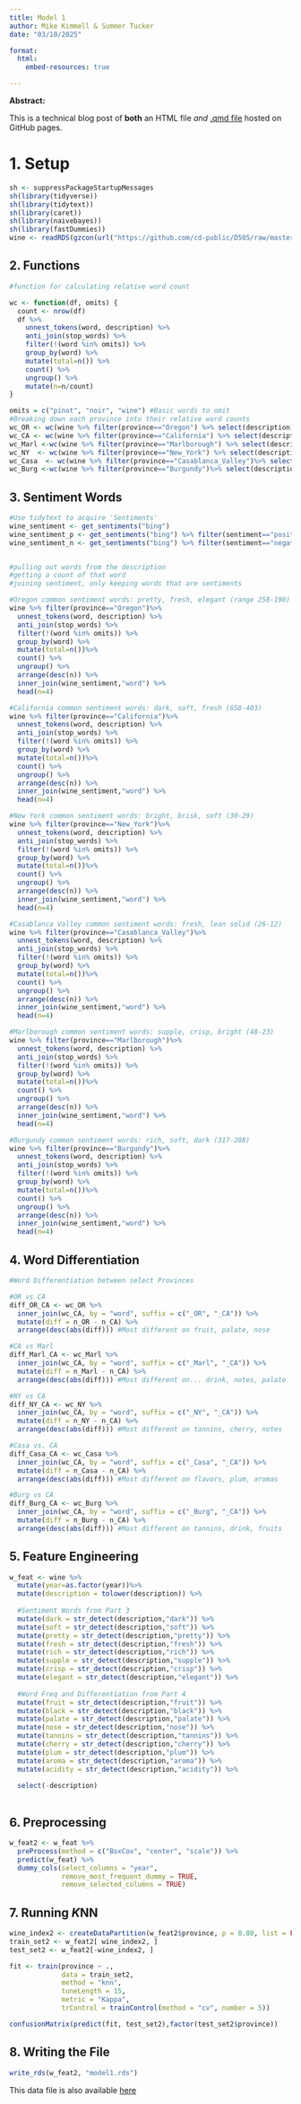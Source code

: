 ---
title: Model 1
author: Mike Kimmell & Summer Tucker
date: "03/10/2025"

format: 
  html:  
    embed-resources: true

---

**Abstract:**

This is a technical blog post of **both** an HTML file *and* [.qmd file](model1.qmd) hosted on GitHub pages.

# 1. Setup

```{r}
sh <- suppressPackageStartupMessages
sh(library(tidyverse))
sh(library(tidytext))
sh(library(caret))
sh(library(naivebayes))
sh(library(fastDummies))
wine <- readRDS(gzcon(url("https://github.com/cd-public/D505/raw/master/dat/pinot.rds")))
```

## 2. Functions

```{r}
#function for calculating relative word count

wc <- function(df, omits) {
  count <- nrow(df)
  df %>%
    unnest_tokens(word, description) %>% 
    anti_join(stop_words) %>%
    filter(!(word %in% omits)) %>% 
    group_by(word) %>% 
    mutate(total=n()) %>% 
    count() %>%
    ungroup() %>% 
    mutate(n=n/count)
}
```

```{r}
omits = c("pinot", "noir", "wine") #Basic words to omit
#Breaking down each province into their relative word counts
wc_OR <- wc(wine %>% filter(province=="Oregon") %>% select(description), omits)
wc_CA <- wc(wine %>% filter(province=="California") %>% select(description), omits)
wc_Marl <-wc(wine %>% filter(province=="Marlborough") %>% select(description), omits)
wc_NY  <- wc(wine %>% filter(province=="New_York") %>% select(description), omits)
wc_Casa  <- wc(wine %>% filter(province=="Casablanca_Valley")%>% select(description), omits)
wc_Burg <-wc(wine %>% filter(province=="Burgundy")%>% select(description), omits)
```
## 3. Sentiment Words

```{r}
#Use tidytext to acquire 'Sentiments'
wine_sentiment <- get_sentiments("bing")
wine_sentiment_p <- get_sentiments("bing") %>% filter(sentiment=="positive")
wine_sentiment_n <- get_sentiments("bing") %>% filter(sentiment=="negative")


#pulling out words from the description
#getting a count of that word
#joining sentiment, only keeping words that are sentiments

#Oregon common sentiment words: pretty, fresh, elegant (range 258-190)
wine %>% filter(province=="Oregon")%>%
  unnest_tokens(word, description) %>% 
  anti_join(stop_words) %>%
  filter(!(word %in% omits)) %>% 
  group_by(word) %>% 
  mutate(total=n())%>%
  count() %>%
  ungroup() %>% 
  arrange(desc(n)) %>%
  inner_join(wine_sentiment,"word") %>%
  head(n=4)

#California common sentiment words: dark, soft, fresh (658-403)
wine %>% filter(province=="California")%>%
  unnest_tokens(word, description) %>% 
  anti_join(stop_words) %>%
  filter(!(word %in% omits)) %>% 
  group_by(word) %>% 
  mutate(total=n())%>%
  count() %>%
  ungroup() %>% 
  arrange(desc(n)) %>%
  inner_join(wine_sentiment,"word") %>%
  head(n=4)

#New York common sentiment words: bright, brisk, soft (30-29)
wine %>% filter(province=="New_York")%>%
  unnest_tokens(word, description) %>% 
  anti_join(stop_words) %>%
  filter(!(word %in% omits)) %>% 
  group_by(word) %>% 
  mutate(total=n())%>%
  count() %>%
  ungroup() %>% 
  arrange(desc(n)) %>%
  inner_join(wine_sentiment,"word") %>%
  head(n=4)

#Casablanca Valley common sentiment words: fresh, lean solid (26-12)
wine %>% filter(province=="Casablanca_Valley")%>%
  unnest_tokens(word, description) %>% 
  anti_join(stop_words) %>%
  filter(!(word %in% omits)) %>% 
  group_by(word) %>% 
  mutate(total=n())%>%
  count() %>%
  ungroup() %>% 
  arrange(desc(n)) %>%
  inner_join(wine_sentiment,"word") %>%
  head(n=4)

#Marlborough common sentiment words: supple, crisp, bright (48-23)
wine %>% filter(province=="Marlborough")%>%
  unnest_tokens(word, description) %>% 
  anti_join(stop_words) %>%
  filter(!(word %in% omits)) %>% 
  group_by(word) %>% 
  mutate(total=n())%>%
  count() %>%
  ungroup() %>% 
  arrange(desc(n)) %>%
  inner_join(wine_sentiment,"word") %>%
  head(n=4)

#Burgundy common sentiment words: rich, soft, dark (317-208)
wine %>% filter(province=="Burgundy")%>%
  unnest_tokens(word, description) %>% 
  anti_join(stop_words) %>%
  filter(!(word %in% omits)) %>% 
  group_by(word) %>% 
  mutate(total=n())%>%
  count() %>%
  ungroup() %>% 
  arrange(desc(n)) %>%
  inner_join(wine_sentiment,"word") %>%
  head(n=4)

```

## 4. Word Differentiation

```{r}
#Word Differentiation between select Provinces

#OR vs CA
diff_OR_CA <- wc_OR %>%
  inner_join(wc_CA, by = "word", suffix = c("_OR", "_CA")) %>%
  mutate(diff = n_OR - n_CA) %>%
  arrange(desc(abs(diff))) #Most different on fruit, palate, nose

#CA vs Marl
diff_Marl_CA <- wc_Marl %>%
  inner_join(wc_CA, by = "word", suffix = c("_Marl", "_CA")) %>%
  mutate(diff = n_Marl - n_CA) %>%
  arrange(desc(abs(diff))) #Most different on... drink, notes, palate

#NY vs CA
diff_NY_CA <- wc_NY %>%
  inner_join(wc_CA, by = "word", suffix = c("_NY", "_CA")) %>%
  mutate(diff = n_NY - n_CA) %>%
  arrange(desc(abs(diff))) #Most different on tannins, cherry, notes

#Casa vs. CA
diff_Casa_CA <- wc_Casa %>%
  inner_join(wc_CA, by = "word", suffix = c("_Casa", "_CA")) %>%
  mutate(diff = n_Casa - n_CA) %>%
  arrange(desc(abs(diff))) #Most different on flavors, plum, aromas

#Burg vs CA
diff_Burg_CA <- wc_Burg %>%
  inner_join(wc_CA, by = "word", suffix = c("_Burg", "_CA")) %>%
  mutate(diff = n_Burg - n_CA) %>%
  arrange(desc(abs(diff))) #Most different on tannins, drink, fruits


```

>

## 5. Feature Engineering

```{r}
w_feat <- wine %>%
  mutate(year=as.factor(year))%>%
  mutate(description = tolower(description)) %>%
  
  #Sentiment Words from Part 3
  mutate(dark = str_detect(description,"dark")) %>%
  mutate(soft = str_detect(description,"soft")) %>%
  mutate(pretty = str_detect(description,"pretty")) %>%
  mutate(fresh = str_detect(description,"fresh")) %>%
  mutate(rich = str_detect(description,"rich")) %>%
  mutate(supple = str_detect(description,"supple")) %>%
  mutate(crisp = str_detect(description,"crisp")) %>%
  mutate(elegant = str_detect(description,"elegant")) %>% 
  
  #Word Freq and Differentiation from Part 4
  mutate(fruit = str_detect(description,"fruit")) %>% 
  mutate(black = str_detect(description,"black")) %>%
  mutate(palate = str_detect(description,"palate")) %>%
  mutate(nose = str_detect(description,"nose")) %>%
  mutate(tannins = str_detect(description,"tannins")) %>%
  mutate(cherry = str_detect(description,"cherry")) %>%  
  mutate(plum = str_detect(description,"plum")) %>%
  mutate(aroma = str_detect(description,"aroma")) %>%
  mutate(acidity = str_detect(description,"acidity")) %>%
  
  select(-description)
  
```
## 6. Preprocessing

```{r}
w_feat2 <- w_feat %>%
  preProcess(method = c("BoxCox", "center", "scale")) %>%
  predict(w_feat) %>%
  dummy_cols(select_columns = "year",
             remove_most_frequent_dummy = TRUE,
             remove_selected_columns = TRUE)
```


## 7. Running $K$NN

```{r}
wine_index2 <- createDataPartition(w_feat2$province, p = 0.80, list = FALSE)
train_set2 <- w_feat2[ wine_index2, ]
test_set2 <- w_feat2[-wine_index2, ]

fit <- train(province ~ .,
             data = train_set2, 
             method = "knn",
             tuneLength = 15,
             metric = "Kappa",
             trControl = trainControl(method = "cv", number = 5))

confusionMatrix(predict(fit, test_set2),factor(test_set2$province))
```

## 8. Writing the File

```{r}
write_rds(w_feat2, "model1.rds")
```

This data file is also available [here](model1.rds)
